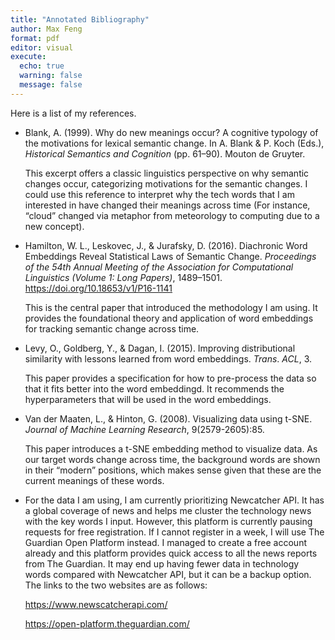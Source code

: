 ```yaml
---
title: "Annotated Bibliography"
author: Max Feng
format: pdf
editor: visual
execute:
  echo: true
  warning: false
  message: false
---
```


Here is a list of my references.

-   Blank, A. (1999). Why do new meanings occur? A cognitive typology of the motivations for lexical semantic change. In A. Blank & P. Koch (Eds.), *Historical Semantics and Cognition* (pp. 61–90). Mouton de Gruyter.

    This excerpt offers a classic linguistics perspective on why semantic changes occur, categorizing motivations for the semantic changes. I could use this reference to interpret why the tech words that I am interested in have changed their meanings across time (For instance, "cloud" changed via metaphor from meteorology to computing due to a new concept).

-   Hamilton, W. L., Leskovec, J., & Jurafsky, D. (2016). Diachronic Word Embeddings Reveal Statistical Laws of Semantic Change. *Proceedings of the 54th Annual Meeting of the Association for Computational Linguistics (Volume 1: Long Papers)*, 1489–1501. <https://doi.org/10.18653/v1/P16-1141>

    This is the central paper that introduced the methodology I am using. It provides the foundational theory and application of word embeddings for tracking semantic change across time.

-   Levy, O., Goldberg, Y., & Dagan, I. (2015). Improving distributional similarity with lessons learned
    from word embeddings. *Trans*. *ACL*, 3.

    This paper provides a specification for how to pre-process the data so that it fits better into the word embeddingd. It recommends the hyperparameters that will be used in the word embeddings.

-   Van der Maaten, L., & Hinton, G. (2008). Visualizing data using t-SNE. *Journal of Machine Learning Research*, 9(2579-2605):85.

    This paper introduces a t-SNE embedding method to visualize data. As our target words change across time, the background words are shown in their "modern" positions, which makes sense given that these are the current meanings of these words.

-   For the data I am using, I am currently prioritizing Newcatcher API. It has a global coverage of news and helps me cluster the technology news with the key words I input. However, this platform is currently pausing requests for free registration. If I cannot register in a week, I will use The Guardian Open Platform instead. I managed to create a free account already and this platform provides quick access to all the news reports from The Guardian. It may end up having fewer data in technology words compared with Newcatcher API, but it can be a backup option. The links to the two websites are as follows:

    <https://www.newscatcherapi.com/>

    <https://open-platform.theguardian.com/>
